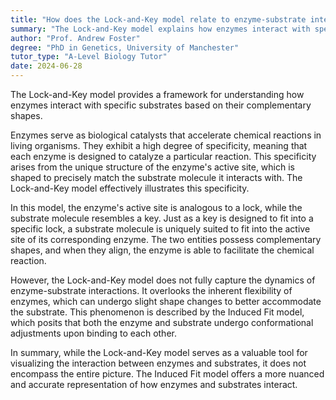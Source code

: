 ```yaml
---
title: "How does the Lock-and-Key model relate to enzyme-substrate interactions?"
summary: "The Lock-and-Key model explains how enzymes interact with specific substrates through complementary shapes."
author: "Prof. Andrew Foster"
degree: "PhD in Genetics, University of Manchester"
tutor_type: "A-Level Biology Tutor"
date: 2024-06-28
---
```


The Lock-and-Key model provides a framework for understanding how enzymes interact with specific substrates based on their complementary shapes.

Enzymes serve as biological catalysts that accelerate chemical reactions in living organisms. They exhibit a high degree of specificity, meaning that each enzyme is designed to catalyze a particular reaction. This specificity arises from the unique structure of the enzyme's active site, which is shaped to precisely match the substrate molecule it interacts with. The Lock-and-Key model effectively illustrates this specificity.

In this model, the enzyme's active site is analogous to a lock, while the substrate molecule resembles a key. Just as a key is designed to fit into a specific lock, a substrate molecule is uniquely suited to fit into the active site of its corresponding enzyme. The two entities possess complementary shapes, and when they align, the enzyme is able to facilitate the chemical reaction.

However, the Lock-and-Key model does not fully capture the dynamics of enzyme-substrate interactions. It overlooks the inherent flexibility of enzymes, which can undergo slight shape changes to better accommodate the substrate. This phenomenon is described by the Induced Fit model, which posits that both the enzyme and substrate undergo conformational adjustments upon binding to each other.

In summary, while the Lock-and-Key model serves as a valuable tool for visualizing the interaction between enzymes and substrates, it does not encompass the entire picture. The Induced Fit model offers a more nuanced and accurate representation of how enzymes and substrates interact.
    